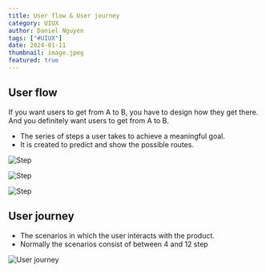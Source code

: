 ```yaml
---
title: User flow & User journey
category: UIUX
author: Daniel Nguyen
tags: ["#UIUX"]
date: 2024-01-11
thumbnail: image.jpeg
featured: true
---
```


## User flow

If you want users to get from A to B, you have to design how they
get there. And you definitely want users to get from A to B.

- The series of steps a user takes to achieve a meaningful goal.
- It is created to predict and show the possible routes.

![Step](./1.png 'Step')

![Step](./2.png 'Step')

![Step](./3.png 'Step')

## User journey

- The scenarios in which the user interacts with the product.
- Normally the scenarios consist of between 4 and 12 step

![User journey](./4.png 'User journey')
